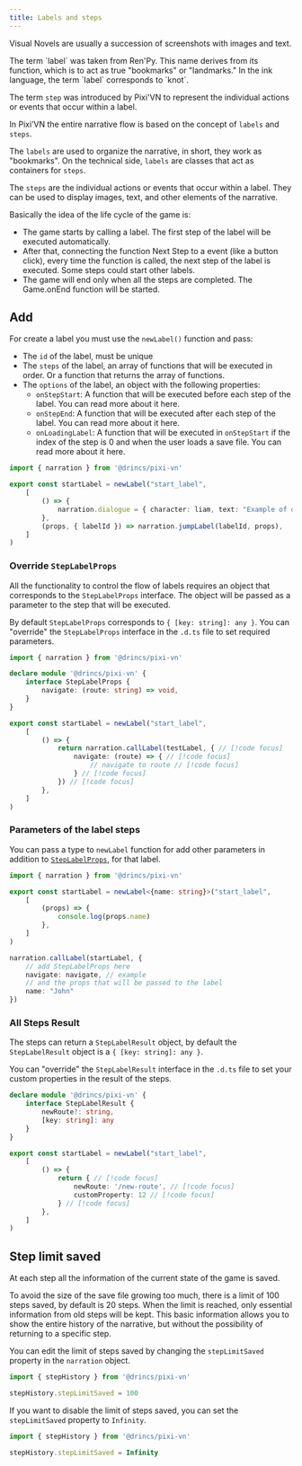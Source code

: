 ```yaml
---
title: Labels and steps
---
```


Visual Novels are usually a succession of screenshots with images and text.

<Callout title="Nomenclature" type="info">
The term `label` was taken from Ren'Py. This name derives from its function, which is to act as true "bookmarks" or "landmarks." In the ink language, the term `label` corresponds to `knot`.

The term `step` was introduced by Pixi'VN to represent the individual actions or events that occur within a label.
</Callout>

In Pixi’VN the entire narrative flow is based on the concept of `labels` and `steps`.

The `labels` are used to organize the narrative, in short, they work as "bookmarks". On the technical side, `labels` are classes that act as containers for `steps`.

The `steps` are the individual actions or events that occur within a label. They can be used to display images, text, and other elements of the narrative.

Basically the idea of the life cycle of the game is:

* The game starts by <DynamicLink href="/start/labels-flow#run-a-label">calling a label</DynamicLink>. The first step of the label will be executed automatically.
* After that, connecting the function <DynamicLink href="/start/labels-flow#next-step">Next Step</DynamicLink> to a event (like a button click), every time the function is called, the next step of the label is executed.
Some steps could start other labels.
* The game will end only when all the steps are completed. The <DynamicLink href="/start/other-narrative-features#how-manage-the-end-of-the-game">Game.onEnd</DynamicLink> function will be started.

## Add

For create a label you must use the `newLabel()` function and pass:

* The `id` of the label, must be unique
* The `steps` of the label, an array of functions that will be executed in order. Or a function that returns the array of functions.
* The `options` of the label, an object with the following properties:
  * `onStepStart`: A function that will be executed before each step of the label. You can read more about it <DynamicLink href="/start/labels-advanced#onstepstart">here</DynamicLink>.
  * `onStepEnd`: A function that will be executed after each step of the label. You can read more about it <DynamicLink href="/start/labels-advanced#onstepend">here</DynamicLink>.
  * `onLoadingLabel`: A function that will be executed in `onStepStart` if the index of the step is 0 and when the user loads a save file. You can read more about it <DynamicLink href="/start/labels-advanced#onloadinglabel">here</DynamicLink>.

```ts title="labels/startLabel.ts"
import { narration } from '@drincs/pixi-vn'

export const startLabel = newLabel("start_label",
    [
        () => {
            narration.dialogue = { character: liam, text: "Example of dialogue" }
        },
        (props, { labelId }) => narration.jumpLabel(labelId, props),
    ]
)
```

### Override `StepLabelProps`

All the <DynamicLink href="/start/labels-flow">functionality to control the flow of labels</DynamicLink> requires an object that corresponds to the `StepLabelProps` interface. The object will be passed as a parameter to the step that will be executed.

By default `StepLabelProps` corresponds to `{ [key: string]: any }`. You can "override" the `StepLabelProps` interface in the `.d.ts` file to set required parameters.

```ts tab="pixi-vn.d.ts"
import { narration } from '@drincs/pixi-vn'

declare module '@drincs/pixi-vn' {
    interface StepLabelProps {
        navigate: (route: string) => void,
    }
}
```

```ts tab="labels/startLabel.ts"
export const startLabel = newLabel("start_label",
    [
        () => {
            return narration.callLabel(testLabel, { // [!code focus]
                navigate: (route) => { // [!code focus]
                    // navigate to route // [!code focus]
                } // [!code focus]
            }) // [!code focus]
        },
    ]
)
```

### Parameters of the label steps

You can pass a type to `newLabel` function for add other parameters in addition to [`StepLabelProps`](#override-steplabelprops), for that label.

```ts title="labels/startLabel.ts"
import { narration } from '@drincs/pixi-vn'

export const startLabel = newLabel<{name: string}>("start_label",
    [
        (props) => {
            console.log(props.name)
        },
    ]
)

narration.callLabel(startLabel, {
    // add StepLabelProps here
    navigate: navigate, // example
    // and the props that will be passed to the label
    name: "John"
})
```

### All Steps Result

The steps can return a `StepLabelResult` object, by default the `StepLabelResult` object is a `{ [key: string]: any }`.

You can "override" the `StepLabelResult` interface in the `.d.ts` file to set your custom properties in the result of the steps.

```ts tab="pixi-vn.d.ts"
declare module '@drincs/pixi-vn' {
    interface StepLabelResult {
        newRoute?: string,
        [key: string]: any
    }
}
```

```ts tab="labels/startLabel.ts"
export const startLabel = newLabel("start_label",
    [
        () => {
            return { // [!code focus]
                newRoute: '/new-route', // [!code focus]
                customProperty: 12 // [!code focus]
            } // [!code focus]
        },
    ]
)
```

## Step limit saved

At each step all the information of the current state of the game is <DynamicLink href="/start/save">saved</DynamicLink>.

To avoid the size of the save file growing too much, there is a limit of 100 steps saved, by default is 20 steps. When the limit is reached, only essential information from old steps will be kept.
This basic information allows you to show the entire <DynamicLink href="/start/history">history of the narrative</DynamicLink>, but without the possibility of <DynamicLink href="/start/labels-flow#go-back">returning</DynamicLink> to a specific step.

You can edit the limit of steps saved by changing the `stepLimitSaved` property in the `narration` object.

```typescript
import { stepHistory } from '@drincs/pixi-vn'

stepHistory.stepLimitSaved = 100
```

If you want to disable the limit of steps saved, you can set the `stepLimitSaved` property to `Infinity`.

```typescript
import { stepHistory } from '@drincs/pixi-vn'

stepHistory.stepLimitSaved = Infinity
```
